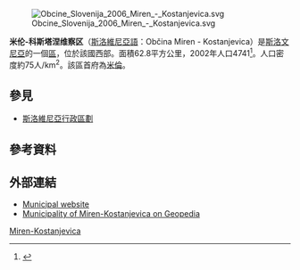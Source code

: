 [[File:Obcine_Slovenija_2006_Miren_-_Kostanjevica.svg|thumb]]

'''米伦-科斯塔涅维察区'''（[[斯洛維尼亞語|斯洛維尼亞語]]：Občina Miren - Kostanjevica）是[[斯洛文尼亞|斯洛文尼亞]]的一個[[斯洛維尼亞行政區劃|區]]，位於該國西部。面積62.8平方公里，2002年人口4741<ref>{{Cite web |url=http://www.stat.si/popis2002/en/ |title=Statistical Office of the Republic of Slovenia, census of 2002 |accessdate=2017-02-14 |archive-date=2016-12-18 |archive-url=https://web.archive.org/web/20161218144633/http://www.stat.si/popis2002/en/ |dead-url=yes }}</ref>。人口密度約75人/km<sup>2</sup>。該區首府為[[米倫_(斯洛維尼亞)|米倫]]。

==參見==
*[[斯洛維尼亞行政區劃|斯洛維尼亞行政區劃]]

==參考資料==
{{Reflist}}

==外部連結==
{{commons category|Municipality of Miren–Kostanjevica}}
* [http://www.miren-kostanjevica.si/ Municipal website]
* [http://www.geopedia.si/Geopedia_en.html#L408_F75_T13_b4_x395284.953_y80416.11499999999_s13 Municipality of Miren-Kostanjevica on Geopedia] {{Wayback|url=http://www.geopedia.si/Geopedia_en.html#L408_F75_T13_b4_x395284.953_y80416.11499999999_s13 |date=20120620155109 }}

{{Slovenia-geo-stub}}
[[Category:斯洛維尼亞區份|Miren-Kostanjevica]]